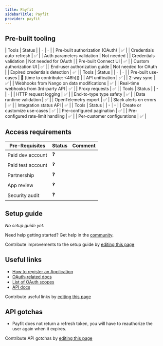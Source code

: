 ```yaml
---
title: Payfit
sidebarTitle: Payfit
provider: payfit
---
```




<Overview />

## Pre-built tooling

<AccordionGroup>
<Accordion title="✅ Authorization">
| Tools | Status |
| - | - |
| Pre-built authorization (OAuth) | ✅ |
| Credentials auto-refresh | ✅ |
| Auth parameters validation | Not needed |
| Credentials validation | Not needed for OAuth |
| Pre-built Connect UI | ✅ |
| Custom authorization UI | ✅ |
| End-user authorization guide | Not needed for OAuth |
| Expired credentials detection | ✅ |
</Accordion>
<Accordion title="✅ Read & write data">
| Tools | Status |
| - | - |
| Pre-built use-cases | 🚫 (time to contribute: &lt;48h)]) |
| API unification | ✅ |
| 2-way sync | ✅ |
| Webhooks from Nango on data modifications | ✅ |
| Real-time webhooks from 3rd-party API | ✅ |
| Proxy requests | ✅ |
</Accordion>
<Accordion title="✅ Observability & data quality">
| Tools | Status |
| - | - |
| HTTP request logging | ✅ |
| End-to-type type safety | ✅ |
| Data runtime validation | ✅ |
| OpenTelemetry export | ✅ |
| Slack alerts on errors | ✅ |
| Integration status API | ✅ |
</Accordion>
<Accordion title="✅ Customization">
| Tools | Status |
| - | - |
| Create or customize use-cases | ✅ |
| Pre-configured pagination | ✅ |
| Pre-configured rate-limit handling | ✅ |
| Per-customer configurations | ✅ |
</Accordion>
</AccordionGroup>

<PreBuiltUseCases />

## Access requirements
| Pre-Requisites | Status | Comment|
| - | - | - |
| Paid dev account | ❓ |  |
| Paid test account | ❓ |  |
| Partnership | ❓ | |
| App review | ❓ |  |
| Security audit | ❓ | |


## Setup guide

_No setup guide yet._

<Tip>Need help getting started? Get help in the [community](https://nango.dev/slack).</Tip>

<Note>Contribute improvements to the setup guide by [editing this page](https://github.com/nangohq/nango/tree/master/docs-v2/integrations/all/payfit.mdx)</Note>


## Useful links

-   [How to register an Application](https://developers.payfit.io/docs/quickstart-guide#2%EF%B8%8F%E2%83%A3-become-a-payfit-partner)
-   [OAuth-related docs](https://developers.payfit.io/docs/implementing-the-oauth2-flow)
-   [List of OAuth scopes](https://developers.payfit.io/docs/scopes-2)
-   [API docs](https://developers.payfit.io/reference)

<Note>Contribute useful links by [editing this page](https://github.com/nangohq/nango/tree/master/docs-v2/integrations/all/payfit.mdx)</Note>

## API gotchas

-   Payfit does not return a refresh token, you will have to reauthorize the user again when it expires.

<Note>Contribute API gotchas by [editing this page](https://github.com/nangohq/nango/tree/master/docs-v2/integrations/all/payfit.mdx)</Note>
